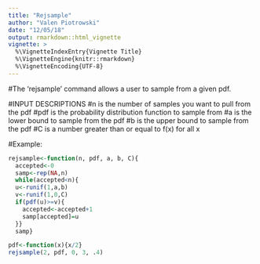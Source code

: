 ```yaml
---
title: "Rejsample"
author: "Valen Piotrowski"
date: "12/05/18"
output: rmarkdown::html_vignette
vignette: >
  %\VignetteIndexEntry{Vignette Title}
  %\VignetteEngine{knitr::rmarkdown}
  %\VignetteEncoding{UTF-8}
---
```


#The 'rejsample' command allows a user to sample from a given pdf.

#INPUT DESCRIPTIONS
#n is the number of samples you want to pull from the pdf
#pdf is the probability distribution function to sample from
#a is the lower bound to sample from the pdf
#b is the upper bound to sample from the pdf
#C is a number greater than or equal to f(x) for all x

#Example:
```r
rejsample<-function(n, pdf, a, b, C){
  accepted<-0
  samp<-rep(NA,n)
  while(accepted<n){
  u<-runif(1,a,b)
  v<-runif(1,0,C)
  if(pdf(u)>=v){
    accepted<-accepted+1
    samp[accepted]=u
  }}
  samp}

pdf<-function(x){x/2}
rejsample(2, pdf, 0, 3, .4)
```



